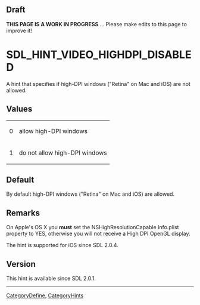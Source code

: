 == Draft ==

'''THIS PAGE IS A WORK IN PROGRESS''' ... Please make edits to this page to improve it!


<!-- #*^*^*^*^*See http://wiki.libsdl.org/moin.cgi/SGEnumerations for details on editing this page*^*^*^*^* -->


= SDL_HINT_VIDEO_HIGHDPI_DISABLED =
A hint that specifies if high-DPI windows ("Retina" on Mac and iOS) are not allowed.




== Values ==
{|
|0
|allow high-DPI windows
|-
|1
|do not allow high-DPI windows
|}


== Default ==
By default high-DPI windows ("Retina" on Mac and iOS) are allowed.



== Remarks ==
On Apple's OS X you '''must''' set the NSHighResolutionCapable Info.plist property to YES, otherwise you will not receive a High DPI OpenGL display.

The hint is supported for iOS since SDL 2.0.4.

== Version ==
This hint is available since SDL 2.0.1.

----
[[CategoryDefine]], [[CategoryHints]]
<!-- #See the Style Guide for instructions on editing the footer. -->
